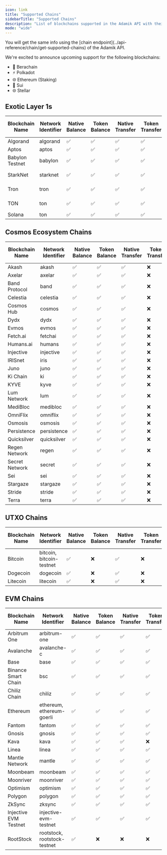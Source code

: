 ```yaml
---
icon: link
title: "Supported Chains"
sidebarTitle: "Supported Chains"
description: "List of blockchains supported in the Adamik API with their respective features."
mode: "wide"
---
```



<Info>
  You will get the same info using the [chain
  endpoint](../api-reference/chain/get-supported-chains) of the Adamik API.
</Info>

<Info>

  We're excited to announce upcoming support for the following blockchains:
  - 🐻 Berachain
  - ⚡ Polkadot
  - 🌐 Ethereum (Staking)
  - 🌊 Sui
  - 🌐 Stellar
</Info>

## Exotic Layer 1s

<table style={{ borderCollapse: "collapse", border: "none" }}>
  <thead>
    <tr>
      <th style={{ textAlign: "center", border: "none", verticalAlign: "middle" }}>Blockchain Name</th>
      <th style={{ textAlign: "center", border: "none", verticalAlign: "middle" }}>Network Identifier</th>
      <th style={{ textAlign: "center", border: "none", verticalAlign: "middle" }}>Native Balance</th>
      <th style={{ textAlign: "center", border: "none", verticalAlign: "middle" }}>Token Balance</th>
      <th style={{ textAlign: "center", border: "none", verticalAlign: "middle" }}>Native Transfer</th>
      <th style={{ textAlign: "center", border: "none", verticalAlign: "middle" }}>Token Transfer</th>
      <th style={{ textAlign: "center", border: "none", verticalAlign: "middle" }}>Staking and Rewards</th>
      <th style={{ textAlign: "center", border: "none", verticalAlign: "middle" }}>Transaction History</th>
    </tr>
  </thead>
  <tbody>
    <tr>
      <td style={{ textAlign: "center", border: "none" }}>Algorand</td>
      <td style={{ textAlign: "center", border: "none", whiteSpace: "nowrap" }}>algorand</td>
      <td style={{ textAlign: "center", border: "none" }} class="checkmark">✅</td>
      <td style={{ textAlign: "center", border: "none" }} class="checkmark">✅</td>
      <td style={{ textAlign: "center", border: "none" }} class="checkmark">✅</td>
      <td style={{ textAlign: "center", border: "none" }} class="checkmark">✅</td>
      <td style={{ textAlign: "center", border: "none" }} class="cross">❌</td>
      <td style={{ textAlign: "center", border: "none" }} class="checkmark">✅</td>
    </tr>
     <tr>
      <td style={{ textAlign: "center", border: "none" }}>Aptos</td>
      <td style={{ textAlign: "center", border: "none", whiteSpace: "nowrap" }}>aptos</td>
      <td style={{ textAlign: "center", border: "none" }} class="checkmark">✅</td>
      <td style={{ textAlign: "center", border: "none" }} class="checkmark">✅</td>
      <td style={{ textAlign: "center", border: "none" }} class="checkmark">✅</td>
      <td style={{ textAlign: "center", border: "none" }} class="checkmark">✅</td>
      <td style={{ textAlign: "center", border: "none" }} class="cross">✅</td>
      <td style={{ textAlign: "center", border: "none" }} class="checkmark">✅</td>
    </tr>
    <tr>
      <td style={{ textAlign: "center", border: "none" }}>Babylon Testnet</td>
      <td style={{ textAlign: "center", border: "none", whiteSpace: "nowrap" }}>babylon</td>
      <td style={{ textAlign: "center", border: "none" }} class="checkmark">✅</td>
      <td style={{ textAlign: "center", border: "none" }} class="checkmark">✅</td>
      <td style={{ textAlign: "center", border: "none" }} class="checkmark">✅</td>
      <td style={{ textAlign: "center", border: "none" }} class="checkmark">✅</td>
      <td style={{ textAlign: "center", border: "none" }} class="checkmark">✅</td>
      <td style={{ textAlign: "center", border: "none" }} class="checkmark">✅</td>
    </tr>
    <tr>
      <td style={{ textAlign: "center", border: "none" }}>StarkNet</td>
      <td style={{ textAlign: "center", border: "none", whiteSpace: "nowrap" }}>starknet</td>
      <td style={{ textAlign: "center", border: "none" }} class="checkmark">✅</td>
      <td style={{ textAlign: "center", border: "none" }} class="checkmark">✅</td>
      <td style={{ textAlign: "center", border: "none" }} class="checkmark">✅</td>
      <td style={{ textAlign: "center", border: "none" }} class="checkmark">✅</td>
      <td style={{ textAlign: "center", border: "none" }}>Coming Soon</td>
      <td style={{ textAlign: "center", border: "none" }} class="checkmark">✅</td>
    </tr>
    <tr>
      <td style={{ textAlign: "center", border: "none" }}>Tron</td>
      <td style={{ textAlign: "center", border: "none", whiteSpace: "nowrap" }}>tron</td>
      <td style={{ textAlign: "center", border: "none" }} class="checkmark">✅</td>
      <td style={{ textAlign: "center", border: "none" }} class="checkmark">✅</td>
      <td style={{ textAlign: "center", border: "none" }} class="checkmark">✅</td>
      <td style={{ textAlign: "center", border: "none" }} class="checkmark">✅</td>
      <td style={{ textAlign: "center", border: "none" }}>Coming Soon</td>
      <td style={{ textAlign: "center", border: "none" }} class="checkmark">✅</td>
    </tr>
    <tr>
      <td style={{ textAlign: "center", border: "none" }}>TON</td>
      <td style={{ textAlign: "center", border: "none", whiteSpace: "nowrap" }}>ton</td>
      <td style={{ textAlign: "center", border: "none" }} class="checkmark">✅</td>
      <td style={{ textAlign: "center", border: "none" }} class="checkmark">✅</td>
      <td style={{ textAlign: "center", border: "none" }} class="checkmark">✅</td>
      <td style={{ textAlign: "center", border: "none" }} class="checkmark">✅</td>
      <td style={{ textAlign: "center", border: "none" }} >Coming Soon</td>
      <td style={{ textAlign: "center", border: "none" }} >Coming Soon	</td>
    </tr>
    <tr>
      <td style={{ textAlign: "center", border: "none" }}>Solana</td>
      <td style={{ textAlign: "center", border: "none", whiteSpace: "nowrap" }}>ton</td>
      <td style={{ textAlign: "center", border: "none" }} class="checkmark">✅</td>
      <td style={{ textAlign: "center", border: "none" }} class="checkmark">✅</td>
      <td style={{ textAlign: "center", border: "none" }} class="checkmark">✅</td>
      <td style={{ textAlign: "center", border: "none" }} class="checkmark">✅</td>
      <td style={{ textAlign: "center", border: "none" }} >✅</td>
      <td style={{ textAlign: "center", border: "none" }} >✅</td>
    </tr>
  </tbody>
</table>

## Cosmos Ecosystem Chains

<table style={{ borderCollapse: "collapse", border: "none" }}>
  <thead>
    <tr>
      <th style={{ textAlign: "center", border: "none", verticalAlign: "middle" }}>Blockchain Name</th>
      <th style={{ textAlign: "center", border: "none", verticalAlign: "middle" }}>Network Identifier</th>
      <th style={{ textAlign: "center", border: "none", verticalAlign: "middle" }}>Native Balance</th>
      <th style={{ textAlign: "center", border: "none", verticalAlign: "middle" }}>Token Balance</th>
      <th style={{ textAlign: "center", border: "none", verticalAlign: "middle" }}>Native Transfer</th>
      <th style={{ textAlign: "center", border: "none", verticalAlign: "middle" }}>Token Transfer</th>
      <th style={{ textAlign: "center", border: "none", verticalAlign: "middle" }}>Staking and Rewards</th>
      <th style={{ textAlign: "center", border: "none", verticalAlign: "middle" }}>Transaction History</th>
    </tr>
  </thead>
  <tbody>
    <tr>
      <td style={{ textAlign: "center", border: "none" }}>Akash</td>
      <td style={{ textAlign: "center", border: "none", whiteSpace: "nowrap" }}>akash</td>
      <td style={{ textAlign: "center", border: "none" }} class="checkmark">✅</td>
      <td style={{ textAlign: "center", border: "none" }} class="checkmark">✅</td>
      <td style={{ textAlign: "center", border: "none" }} class="checkmark">✅</td>
      <td style={{ textAlign: "center", border: "none" }} class="cross">❌</td>
      <td style={{ textAlign: "center", border: "none" }} class="checkmark">✅</td>
      <td style={{ textAlign: "center", border: "none" }} class="checkmark">✅</td>
    </tr>
    <tr>
      <td style={{ textAlign: "center", border: "none" }}>Axelar</td>
      <td style={{ textAlign: "center", border: "none", whiteSpace: "nowrap" }}>axelar</td>
      <td style={{ textAlign: "center", border: "none" }} class="checkmark">✅</td>
      <td style={{ textAlign: "center", border: "none" }} class="checkmark">✅</td>
      <td style={{ textAlign: "center", border: "none" }} class="checkmark">✅</td>
      <td style={{ textAlign: "center", border: "none" }} class="cross">❌</td>
      <td style={{ textAlign: "center", border: "none" }} class="checkmark">✅</td>
      <td style={{ textAlign: "center", border: "none" }} class="checkmark">✅</td>
    </tr>
    <tr>
      <td style={{ textAlign: "center", border: "none" }}>Band Protocol</td>
      <td style={{ textAlign: "center", border: "none", whiteSpace: "nowrap" }}>band</td>
      <td style={{ textAlign: "center", border: "none" }} class="checkmark">✅</td>
      <td style={{ textAlign: "center", border: "none" }} class="checkmark">✅</td>
      <td style={{ textAlign: "center", border: "none" }} class="checkmark">✅</td>
      <td style={{ textAlign: "center", border: "none" }} class="cross">❌</td>
      <td style={{ textAlign: "center", border: "none" }} class="checkmark">✅</td>
      <td style={{ textAlign: "center", border: "none" }} class="cross">❌</td>
    </tr>
    <tr>
      <td style={{ textAlign: "center", border: "none" }}>Celestia</td>
      <td style={{ textAlign: "center", border: "none", whiteSpace: "nowrap" }}>celestia</td>
      <td style={{ textAlign: "center", border: "none" }} class="checkmark">✅</td>
      <td style={{ textAlign: "center", border: "none" }} class="checkmark">✅</td>
      <td style={{ textAlign: "center", border: "none" }} class="checkmark">✅</td>
      <td style={{ textAlign: "center", border: "none" }} class="cross">❌</td>
      <td style={{ textAlign: "center", border: "none" }} class="checkmark">✅</td>
      <td style={{ textAlign: "center", border: "none" }} class="checkmark">✅</td>
    </tr>
    <tr>
      <td style={{ textAlign: "center", border: "none" }}>Cosmos Hub</td>
      <td style={{ textAlign: "center", border: "none", whiteSpace: "nowrap" }}>cosmos</td>
      <td style={{ textAlign: "center", border: "none" }} class="checkmark">✅</td>
      <td style={{ textAlign: "center", border: "none" }} class="checkmark">✅</td>
      <td style={{ textAlign: "center", border: "none" }} class="checkmark">✅</td>
      <td style={{ textAlign: "center", border: "none" }} class="cross">❌</td>
      <td style={{ textAlign: "center", border: "none" }} class="checkmark">✅</td>
      <td style={{ textAlign: "center", border: "none" }} class="checkmark">✅</td>
    </tr>
    <tr>
      <td style={{ textAlign: "center", border: "none" }}>Dydx</td>
      <td style={{ textAlign: "center", border: "none", whiteSpace: "nowrap" }}>dydx</td>
      <td style={{ textAlign: "center", border: "none" }} class="checkmark">✅</td>
      <td style={{ textAlign: "center", border: "none" }} class="checkmark">✅</td>
      <td style={{ textAlign: "center", border: "none" }} class="checkmark">✅</td>
      <td style={{ textAlign: "center", border: "none" }} class="cross">❌</td>
      <td style={{ textAlign: "center", border: "none" }} class="checkmark">✅</td>
      <td style={{ textAlign: "center", border: "none" }} class="checkmark">✅</td>
    </tr>
    <tr>
      <td style={{ textAlign: "center", border: "none" }}>Evmos</td>
      <td style={{ textAlign: "center", border: "none", whiteSpace: "nowrap" }}>evmos</td>
      <td style={{ textAlign: "center", border: "none" }} class="checkmark">✅</td>
      <td style={{ textAlign: "center", border: "none" }} class="checkmark">✅</td>
      <td style={{ textAlign: "center", border: "none" }} class="checkmark">✅</td>
      <td style={{ textAlign: "center", border: "none" }} class="cross">❌</td>
      <td style={{ textAlign: "center", border: "none" }} class="checkmark">✅</td>
      <td style={{ textAlign: "center", border: "none" }} class="checkmark">✅</td>
    </tr>
    <tr>
      <td style={{ textAlign: "center", border: "none" }}>Fetch.ai</td>
      <td style={{ textAlign: "center", border: "none", whiteSpace: "nowrap" }}>fetchai</td>
      <td style={{ textAlign: "center", border: "none" }} class="checkmark">✅</td>
      <td style={{ textAlign: "center", border: "none" }} class="checkmark">✅</td>
      <td style={{ textAlign: "center", border: "none" }} class="checkmark">✅</td>
      <td style={{ textAlign: "center", border: "none" }} class="cross">❌</td>
      <td style={{ textAlign: "center", border: "none" }} class="checkmark">✅</td>
      <td style={{ textAlign: "center", border: "none" }} class="cross">❌</td>
    </tr>
    <tr>
      <td style={{ textAlign: "center", border: "none" }}>Humans.ai</td>
      <td style={{ textAlign: "center", border: "none", whiteSpace: "nowrap" }}>humans</td>
      <td style={{ textAlign: "center", border: "none" }} class="checkmark">✅</td>
      <td style={{ textAlign: "center", border: "none" }} class="checkmark">✅</td>
      <td style={{ textAlign: "center", border: "none" }} class="checkmark">✅</td>
      <td style={{ textAlign: "center", border: "none" }} class="cross">❌</td>
      <td style={{ textAlign: "center", border: "none" }} class="checkmark">✅</td>
      <td style={{ textAlign: "center", border: "none" }} class="cross">❌</td>
    </tr>
    <tr>
      <td style={{ textAlign: "center", border: "none" }}>Injective</td>
      <td style={{ textAlign: "center", border: "none", whiteSpace: "nowrap" }}>injective</td>
      <td style={{ textAlign: "center", border: "none" }} class="checkmark">✅</td>
      <td style={{ textAlign: "center", border: "none" }} class="checkmark">✅</td>
      <td style={{ textAlign: "center", border: "none" }} class="checkmark">✅</td>
      <td style={{ textAlign: "center", border: "none" }} class="cross">❌</td>
      <td style={{ textAlign: "center", border: "none" }} class="checkmark">✅</td>
      <td style={{ textAlign: "center", border: "none" }} class="checkmark">✅</td>
    </tr>
    <tr>
      <td style={{ textAlign: "center", border: "none" }}>IRISnet</td>
      <td style={{ textAlign: "center", border: "none", whiteSpace: "nowrap" }}>iris</td>
      <td style={{ textAlign: "center", border: "none" }} class="checkmark">✅</td>
      <td style={{ textAlign: "center", border: "none" }} class="checkmark">✅</td>
      <td style={{ textAlign: "center", border: "none" }} class="checkmark">✅</td>
      <td style={{ textAlign: "center", border: "none" }} class="cross">❌</td>
      <td style={{ textAlign: "center", border: "none" }} class="checkmark">✅</td>
      <td style={{ textAlign: "center", border: "none" }} class="cross">❌</td>
    </tr>
    <tr>
      <td style={{ textAlign: "center", border: "none" }}>Juno</td>
      <td style={{ textAlign: "center", border: "none", whiteSpace: "nowrap" }}>juno</td>
      <td style={{ textAlign: "center", border: "none" }} class="checkmark">✅</td>
      <td style={{ textAlign: "center", border: "none" }} class="checkmark">✅</td>
      <td style={{ textAlign: "center", border: "none" }} class="checkmark">✅</td>
      <td style={{ textAlign: "center", border: "none" }} class="cross">❌</td>
      <td style={{ textAlign: "center", border: "none" }} class="checkmark">✅</td>
      <td style={{ textAlign: "center", border: "none" }} class="cross">❌</td>
    </tr>
    <tr>
      <td style={{ textAlign: "center", border: "none" }}>Ki Chain</td>
      <td style={{ textAlign: "center", border: "none", whiteSpace: "nowrap" }}>ki</td>
      <td style={{ textAlign: "center", border: "none" }} class="checkmark">✅</td>
      <td style={{ textAlign: "center", border: "none" }} class="checkmark">✅</td>
      <td style={{ textAlign: "center", border: "none" }} class="checkmark">✅</td>
      <td style={{ textAlign: "center", border: "none" }} class="cross">❌</td>
      <td style={{ textAlign: "center", border: "none" }} class="checkmark">✅</td>
      <td style={{ textAlign: "center", border: "none" }} class="cross">❌</td>
    </tr>
    <tr>
      <td style={{ textAlign: "center", border: "none" }}>KYVE</td>
      <td style={{ textAlign: "center", border: "none", whiteSpace: "nowrap" }}>kyve</td>
      <td style={{ textAlign: "center", border: "none" }} class="checkmark">✅</td>
      <td style={{ textAlign: "center", border: "none" }} class="checkmark">✅</td>
      <td style={{ textAlign: "center", border: "none" }} class="checkmark">✅</td>
      <td style={{ textAlign: "center", border: "none" }} class="cross">❌</td>
      <td style={{ textAlign: "center", border: "none" }} class="checkmark">✅</td>
      <td style={{ textAlign: "center", border: "none" }} class="cross">❌</td>
    </tr>
    <tr>
      <td style={{ textAlign: "center", border: "none" }}>Lum Network</td>
      <td style={{ textAlign: "center", border: "none", whiteSpace: "nowrap" }}>lum</td>
      <td style={{ textAlign: "center", border: "none" }} class="checkmark">✅</td>
      <td style={{ textAlign: "center", border: "none" }} class="checkmark">✅</td>
      <td style={{ textAlign: "center", border: "none" }} class="checkmark">✅</td>
      <td style={{ textAlign: "center", border: "none" }} class="cross">❌</td>
      <td style={{ textAlign: "center", border: "none" }} class="checkmark">✅</td>
      <td style={{ textAlign: "center", border: "none" }} class="cross">❌</td>
    </tr>
    <tr>
      <td style={{ textAlign: "center", border: "none" }}>MediBloc</td>
      <td style={{ textAlign: "center", border: "none", whiteSpace: "nowrap" }}>medibloc</td>
      <td style={{ textAlign: "center", border: "none" }} class="checkmark">✅</td>
      <td style={{ textAlign: "center", border: "none" }} class="checkmark">✅</td>
      <td style={{ textAlign: "center", border: "none" }} class="checkmark">✅</td>
      <td style={{ textAlign: "center", border: "none" }} class="cross">❌</td>
      <td style={{ textAlign: "center", border: "none" }} class="checkmark">✅</td>
      <td style={{ textAlign: "center", border: "none" }} class="cross">❌</td>
    </tr>
    <tr>
      <td style={{ textAlign: "center", border: "none" }}>OmniFlix</td>
      <td style={{ textAlign: "center", border: "none", whiteSpace: "nowrap" }}>omniflix</td>
      <td style={{ textAlign: "center", border: "none" }} class="checkmark">✅</td>
      <td style={{ textAlign: "center", border: "none" }} class="checkmark">✅</td>
      <td style={{ textAlign: "center", border: "none" }} class="checkmark">✅</td>
      <td style={{ textAlign: "center", border: "none" }} class="cross">❌</td>
      <td style={{ textAlign: "center", border: "none" }} class="checkmark">✅</td>
      <td style={{ textAlign: "center", border: "none" }} class="cross">❌</td>
    </tr>
    <tr>
      <td style={{ textAlign: "center", border: "none" }}>Osmosis</td>
      <td style={{ textAlign: "center", border: "none", whiteSpace: "nowrap" }}>osmosis</td>
      <td style={{ textAlign: "center", border: "none" }} class="checkmark">✅</td>
      <td style={{ textAlign: "center", border: "none" }} class="checkmark">✅</td>
      <td style={{ textAlign: "center", border: "none" }} class="checkmark">✅</td>
      <td style={{ textAlign: "center", border: "none" }} class="cross">❌</td>
      <td style={{ textAlign: "center", border: "none" }} class="checkmark">✅</td>
      <td style={{ textAlign: "center", border: "none" }} class="checkmark">✅</td>
    </tr>
    <tr>
      <td style={{ textAlign: "center", border: "none" }}>Persistence</td>
      <td style={{ textAlign: "center", border: "none", whiteSpace: "nowrap" }}>persistence</td>
      <td style={{ textAlign: "center", border: "none" }} class="checkmark">✅</td>
      <td style={{ textAlign: "center", border: "none" }} class="checkmark">✅</td>
      <td style={{ textAlign: "center", border: "none" }} class="checkmark">✅</td>
      <td style={{ textAlign: "center", border: "none" }} class="cross">❌</td>
      <td style={{ textAlign: "center", border: "none" }} class="checkmark">✅</td>
      <td style={{ textAlign: "center", border: "none" }} class="cross">❌</td>
    </tr>
    <tr>
      <td style={{ textAlign: "center", border: "none" }}>Quicksilver</td>
      <td style={{ textAlign: "center", border: "none", whiteSpace: "nowrap" }}>quicksilver</td>
      <td style={{ textAlign: "center", border: "none" }} class="checkmark">✅</td>
      <td style={{ textAlign: "center", border: "none" }} class="checkmark">✅</td>
      <td style={{ textAlign: "center", border: "none" }} class="checkmark">✅</td>
      <td style={{ textAlign: "center", border: "none" }} class="cross">❌</td>
      <td style={{ textAlign: "center", border: "none" }} class="checkmark">✅</td>
      <td style={{ textAlign: "center", border: "none" }} class="cross">❌</td>
    </tr>
    <tr>
      <td style={{ textAlign: "center", border: "none" }}>Regen Network</td>
      <td style={{ textAlign: "center", border: "none", whiteSpace: "nowrap" }}>regen</td>
      <td style={{ textAlign: "center", border: "none" }} class="checkmark">✅</td>
      <td style={{ textAlign: "center", border: "none" }} class="checkmark">✅</td>
      <td style={{ textAlign: "center", border: "none" }} class="checkmark">✅</td>
      <td style={{ textAlign: "center", border: "none" }} class="cross">❌</td>
      <td style={{ textAlign: "center", border: "none" }} class="checkmark">✅</td>
      <td style={{ textAlign: "center", border: "none" }} class="cross">❌</td>
    </tr>
    <tr>
      <td style={{ textAlign: "center", border: "none" }}>Secret Network</td>
      <td style={{ textAlign: "center", border: "none", whiteSpace: "nowrap" }}>secret</td>
      <td style={{ textAlign: "center", border: "none" }} class="checkmark">✅</td>
      <td style={{ textAlign: "center", border: "none" }} class="checkmark">✅</td>
      <td style={{ textAlign: "center", border: "none" }} class="checkmark">✅</td>
      <td style={{ textAlign: "center", border: "none" }} class="cross">❌</td>
      <td style={{ textAlign: "center", border: "none" }} class="checkmark">✅</td>
      <td style={{ textAlign: "center", border: "none" }} class="cross">❌</td>
    </tr>
    <tr>
      <td style={{ textAlign: "center", border: "none" }}>Sei</td>
      <td style={{ textAlign: "center", border: "none", whiteSpace: "nowrap" }}>sei</td>
      <td style={{ textAlign: "center", border: "none" }} class="checkmark">✅</td>
      <td style={{ textAlign: "center", border: "none" }} class="checkmark">✅</td>
      <td style={{ textAlign: "center", border: "none" }} class="checkmark">✅</td>
      <td style={{ textAlign: "center", border: "none" }} class="cross">❌</td>
      <td style={{ textAlign: "center", border: "none" }} class="checkmark">✅</td>
      <td style={{ textAlign: "center", border: "none" }} class="cross">❌</td>
    </tr>
    <tr>
      <td style={{ textAlign: "center", border: "none" }}>Stargaze</td>
      <td style={{ textAlign: "center", border: "none", whiteSpace: "nowrap" }}>stargaze</td>
      <td style={{ textAlign: "center", border: "none" }} class="checkmark">✅</td>
      <td style={{ textAlign: "center", border: "none" }} class="checkmark">✅</td>
      <td style={{ textAlign: "center", border: "none" }} class="checkmark">✅</td>
      <td style={{ textAlign: "center", border: "none" }} class="cross">❌</td>
      <td style={{ textAlign: "center", border: "none" }} class="checkmark">✅</td>
      <td style={{ textAlign: "center", border: "none" }} class="cross">❌</td>
    </tr>
    <tr>
      <td style={{ textAlign: "center", border: "none" }}>Stride</td>
      <td style={{ textAlign: "center", border: "none", whiteSpace: "nowrap" }}>stride</td>
      <td style={{ textAlign: "center", border: "none" }} class="checkmark">✅</td>
      <td style={{ textAlign: "center", border: "none" }} class="checkmark">✅</td>
      <td style={{ textAlign: "center", border: "none" }} class="checkmark">✅</td>
      <td style={{ textAlign: "center", border: "none" }} class="cross">❌</td>
      <td style={{ textAlign: "center", border: "none" }} class="checkmark">✅</td>
      <td style={{ textAlign: "center", border: "none" }} class="cross">❌</td>
    </tr>
    <tr>
      <td style={{ textAlign: "center", border: "none" }}>Terra</td>
      <td style={{ textAlign: "center", border: "none", whiteSpace: "nowrap" }}>terra</td>
      <td style={{ textAlign: "center", border: "none" }} class="checkmark">✅</td>
      <td style={{ textAlign: "center", border: "none" }} class="checkmark">✅</td>
      <td style={{ textAlign: "center", border: "none" }} class="checkmark">✅</td>
      <td style={{ textAlign: "center", border: "none" }} class="cross">❌</td>
      <td style={{ textAlign: "center", border: "none" }} class="checkmark">✅</td>
      <td style={{ textAlign: "center", border: "none" }} class="cross">❌</td>
    </tr>
  </tbody>
</table>

## UTXO Chains

<table style={{ borderCollapse: "collapse", border: "none" }}>
  <thead>
    <tr>
      <th style={{ textAlign: "center", border: "none", verticalAlign: "middle" }}>Blockchain Name</th>
      <th style={{ textAlign: "center", border: "none", verticalAlign: "middle" }}>Network Identifier</th>
      <th style={{ textAlign: "center", border: "none", verticalAlign: "middle" }}>Native Balance</th>
      <th style={{ textAlign: "center", border: "none", verticalAlign: "middle" }}>Token Balance</th>
      <th style={{ textAlign: "center", border: "none", verticalAlign: "middle" }}>Native Transfer</th>
      <th style={{ textAlign: "center", border: "none", verticalAlign: "middle" }}>Token Transfer</th>
      <th style={{ textAlign: "center", border: "none", verticalAlign: "middle" }}>Staking and Rewards</th>
      <th style={{ textAlign: "center", border: "none", verticalAlign: "middle" }}>Transaction History</th>
    </tr>
  </thead>
  <tbody>
    <tr>
      <td style={{ textAlign: "center", border: "none" }}>Bitcoin</td>
      <td style={{ textAlign: "center", border: "none", whiteSpace: "nowrap" }}>bitcoin, bitcoin-testnet</td>
      <td style={{ textAlign: "center", border: "none" }} class="checkmark">✅</td>
      <td style={{ textAlign: "center", border: "none" }} class="cross">❌</td>
      <td style={{ textAlign: "center", border: "none" }} class="checkmark">✅</td>
      <td style={{ textAlign: "center", border: "none" }} class="cross">❌</td>
      <td style={{ textAlign: "center", border: "none" }} class="checkmark">✅</td>
      <td style={{ textAlign: "center", border: "none" }} class="cross">❌</td>
    </tr>
    <tr>
      <td style={{ textAlign: "center", border: "none" }}>Dogecoin</td>
      <td style={{ textAlign: "center", border: "none", whiteSpace: "nowrap" }}>dogecoin</td>
      <td style={{ textAlign: "center", border: "none" }} class="checkmark">✅</td>
      <td style={{ textAlign: "center", border: "none" }} class="cross">❌</td>
      <td style={{ textAlign: "center", border: "none" }} class="checkmark">✅</td>
      <td style={{ textAlign: "center", border: "none" }} class="cross">❌</td>
      <td style={{ textAlign: "center", border: "none" }} class="cross">❌</td>
      <td style={{ textAlign: "center", border: "none" }} class="cross">❌</td>
    </tr>
    <tr>
      <td style={{ textAlign: "center", border: "none" }}>Litecoin</td>
      <td style={{ textAlign: "center", border: "none", whiteSpace: "nowrap" }}>litecoin</td>
      <td style={{ textAlign: "center", border: "none" }} class="checkmark">✅</td>
      <td style={{ textAlign: "center", border: "none" }} class="cross">❌</td>
      <td style={{ textAlign: "center", border: "none" }} class="checkmark">✅</td>
      <td style={{ textAlign: "center", border: "none" }} class="cross">❌</td>
      <td style={{ textAlign: "center", border: "none" }} class="cross">❌</td>
      <td style={{ textAlign: "center", border: "none" }} class="cross">❌</td>
    </tr>
  </tbody>
</table>

## EVM Chains

<table style={{ borderCollapse: "collapse", border: "none" }}>
  <thead>
    <tr>
      <th style={{ textAlign: "center", border: "none", verticalAlign: "middle" }}>Blockchain Name</th>
      <th style={{ textAlign: "center", border: "none", verticalAlign: "middle" }}>Network Identifier</th>
      <th style={{ textAlign: "center", border: "none", verticalAlign: "middle" }}>Native Balance</th>
      <th style={{ textAlign: "center", border: "none", verticalAlign: "middle" }}>Token Balance</th>
      <th style={{ textAlign: "center", border: "none", verticalAlign: "middle" }}>Native Transfer</th>
      <th style={{ textAlign: "center", border: "none", verticalAlign: "middle" }}>Token Transfer</th>
      <th style={{ textAlign: "center", border: "none", verticalAlign: "middle" }}>Staking and Rewards</th>
      <th style={{ textAlign: "center", border: "none", verticalAlign: "middle" }}>Transaction History</th>
    </tr>
  </thead>
  <tbody>
    <tr>
      <td style={{ textAlign: "center", border: "none" }}>Arbitrum One</td>
      <td style={{ textAlign: "center", border: "none", whiteSpace: "nowrap" }}>arbitrum-one</td>
      <td style={{ textAlign: "center", border: "none" }} class="checkmark">✅</td>
      <td style={{ textAlign: "center", border: "none" }} class="checkmark">✅</td>
      <td style={{ textAlign: "center", border: "none" }} class="checkmark">✅</td>
      <td style={{ textAlign: "center", border: "none" }} class="checkmark">✅</td>
      <td style={{ textAlign: "center", border: "none" }} class="cross">❌</td>
      <td style={{ textAlign: "center", border: "none" }} class="checkmark">✅</td>
    </tr>
    <tr>
      <td style={{ textAlign: "center", border: "none" }}>Avalanche</td>
      <td style={{ textAlign: "center", border: "none", whiteSpace: "nowrap" }}>avalanche-c</td>
      <td style={{ textAlign: "center", border: "none" }} class="checkmark">✅</td>
      <td style={{ textAlign: "center", border: "none" }} class="checkmark">✅</td>
      <td style={{ textAlign: "center", border: "none" }} class="checkmark">✅</td>
      <td style={{ textAlign: "center", border: "none" }} class="checkmark">✅</td>
      <td style={{ textAlign: "center", border: "none" }} class="cross">❌</td>
      <td style={{ textAlign: "center", border: "none" }} class="checkmark">✅</td>
    </tr>
    <tr>
      <td style={{ textAlign: "center", border: "none" }}>Base</td>
      <td style={{ textAlign: "center", border: "none", whiteSpace: "nowrap" }}>base</td>
      <td style={{ textAlign: "center", border: "none" }} class="checkmark">✅</td>
      <td style={{ textAlign: "center", border: "none" }} class="checkmark">✅</td>
      <td style={{ textAlign: "center", border: "none" }} class="checkmark">✅</td>
      <td style={{ textAlign: "center", border: "none" }} class="checkmark">✅</td>
      <td style={{ textAlign: "center", border: "none" }} class="cross">❌</td>
      <td style={{ textAlign: "center", border: "none" }} class="checkmark">✅</td>
    </tr>
    <tr>
      <td style={{ textAlign: "center", border: "none" }}>Binance Smart Chain</td>
      <td style={{ textAlign: "center", border: "none", whiteSpace: "nowrap" }}>bsc</td>
      <td style={{ textAlign: "center", border: "none" }} class="checkmark">✅</td>
      <td style={{ textAlign: "center", border: "none" }} class="checkmark">✅</td>
      <td style={{ textAlign: "center", border: "none" }} class="checkmark">✅</td>
      <td style={{ textAlign: "center", border: "none" }} class="checkmark">✅</td>
      <td style={{ textAlign: "center", border: "none" }} class="cross">❌</td>
      <td style={{ textAlign: "center", border: "none" }} class="checkmark">✅</td>
    </tr>
    <tr>
      <td style={{ textAlign: "center", border: "none" }}>Chiliz Chain</td>
      <td style={{ textAlign: "center", border: "none", whiteSpace: "nowrap" }}>chiliz</td>
      <td style={{ textAlign: "center", border: "none" }} class="checkmark">✅</td>
      <td style={{ textAlign: "center", border: "none" }} class="checkmark">✅</td>
      <td style={{ textAlign: "center", border: "none" }} class="checkmark">✅</td>
      <td style={{ textAlign: "center", border: "none" }} class="checkmark">✅</td>
      <td style={{ textAlign: "center", border: "none" }} class="cross">❌</td>
      <td style={{ textAlign: "center", border: "none" }} class="checkmark">✅</td>
    </tr>
    <tr>
      <td style={{ textAlign: "center", border: "none" }}>Ethereum</td>
      <td style={{ textAlign: "center", border: "none", whiteSpace: "nowrap" }}>ethereum, ethereum-goerli</td>
      <td style={{ textAlign: "center", border: "none" }} class="checkmark">✅</td>
      <td style={{ textAlign: "center", border: "none" }} class="checkmark">✅</td>
      <td style={{ textAlign: "center", border: "none" }} class="checkmark">✅</td>
      <td style={{ textAlign: "center", border: "none" }} class="checkmark">✅</td>
      <td style={{ textAlign: "center", border: "none" }} >COMING SOON</td>
      <td style={{ textAlign: "center", border: "none" }} class="checkmark">✅</td>
    </tr>
    <tr>
      <td style={{ textAlign: "center", border: "none" }}>Fantom</td>
      <td style={{ textAlign: "center", border: "none", whiteSpace: "nowrap" }}>fantom</td>
      <td style={{ textAlign: "center", border: "none" }} class="checkmark">✅</td>
      <td style={{ textAlign: "center", border: "none" }} class="checkmark">✅</td>
      <td style={{ textAlign: "center", border: "none" }} class="checkmark">✅</td>
      <td style={{ textAlign: "center", border: "none" }} class="checkmark">✅</td>
      <td style={{ textAlign: "center", border: "none" }} class="cross">❌</td>
      <td style={{ textAlign: "center", border: "none" }} class="checkmark">✅</td>
    </tr>
    <tr>
      <td style={{ textAlign: "center", border: "none" }}>Gnosis</td>
      <td style={{ textAlign: "center", border: "none", whiteSpace: "nowrap" }}>gnosis</td>
      <td style={{ textAlign: "center", border: "none" }} class="checkmark">✅</td>
      <td style={{ textAlign: "center", border: "none" }} class="checkmark">✅</td>
      <td style={{ textAlign: "center", border: "none" }} class="checkmark">✅</td>
      <td style={{ textAlign: "center", border: "none" }} class="checkmark">✅</td>
      <td style={{ textAlign: "center", border: "none" }} class="cross">❌</td>
      <td style={{ textAlign: "center", border: "none" }} class="checkmark">✅</td>
    </tr>
    <tr>
      <td style={{ textAlign: "center", border: "none" }}>Kava</td>
      <td style={{ textAlign: "center", border: "none", whiteSpace: "nowrap" }}>kava</td>
      <td style={{ textAlign: "center", border: "none" }} class="checkmark">✅</td>
      <td style={{ textAlign: "center", border: "none" }} class="checkmark">✅</td>
      <td style={{ textAlign: "center", border: "none" }} class="checkmark">✅</td>
      <td style={{ textAlign: "center", border: "none" }} class="cross">❌</td>
      <td style={{ textAlign: "center", border: "none" }} class="checkmark">✅</td>
      <td style={{ textAlign: "center", border: "none" }} class="checkmark">✅</td>
    </tr>
    <tr>
      <td style={{ textAlign: "center", border: "none" }}>Linea</td>
      <td style={{ textAlign: "center", border: "none", whiteSpace: "nowrap" }}>linea</td>
      <td style={{ textAlign: "center", border: "none" }} class="checkmark">✅</td>
      <td style={{ textAlign: "center", border: "none" }} class="checkmark">✅</td>
      <td style={{ textAlign: "center", border: "none" }} class="checkmark">✅</td>
      <td style={{ textAlign: "center", border: "none" }} class="checkmark">✅</td>
      <td style={{ textAlign: "center", border: "none" }} class="cross">❌</td>
      <td style={{ textAlign: "center", border: "none" }} class="checkmark">✅</td>
    </tr>
    <tr>
      <td style={{ textAlign: "center", border: "none" }}>Mantle Network</td>
      <td style={{ textAlign: "center", border: "none", whiteSpace: "nowrap" }}>mantle</td>
      <td style={{ textAlign: "center", border: "none" }} class="checkmark">✅</td>
      <td style={{ textAlign: "center", border: "none" }} class="checkmark">✅</td>
      <td style={{ textAlign: "center", border: "none" }} class="checkmark">✅</td>
      <td style={{ textAlign: "center", border: "none" }} class="checkmark">✅</td>
      <td style={{ textAlign: "center", border: "none" }} class="cross">❌</td>
      <td style={{ textAlign: "center", border: "none" }} class="checkmark">✅</td>
    </tr>
    <tr>
      <td style={{ textAlign: "center", border: "none" }}>Moonbeam</td>
      <td style={{ textAlign: "center", border: "none", whiteSpace: "nowrap" }}>moonbeam</td>
      <td style={{ textAlign: "center", border: "none" }} class="checkmark">✅</td>
      <td style={{ textAlign: "center", border: "none" }} class="checkmark">✅</td>
      <td style={{ textAlign: "center", border: "none" }} class="checkmark">✅</td>
      <td style={{ textAlign: "center", border: "none" }} class="checkmark">✅</td>
      <td style={{ textAlign: "center", border: "none" }} class="cross">❌</td>
      <td style={{ textAlign: "center", border: "none" }} class="checkmark">✅</td>
    </tr>
    <tr>
      <td style={{ textAlign: "center", border: "none" }}>Moonriver</td>
      <td style={{ textAlign: "center", border: "none", whiteSpace: "nowrap" }}>moonriver</td>
      <td style={{ textAlign: "center", border: "none" }} class="checkmark">✅</td>
      <td style={{ textAlign: "center", border: "none" }} class="checkmark">✅</td>
      <td style={{ textAlign: "center", border: "none" }} class="checkmark">✅</td>
      <td style={{ textAlign: "center", border: "none" }} class="checkmark">✅</td>
      <td style={{ textAlign: "center", border: "none" }} class="cross">❌</td>
      <td style={{ textAlign: "center", border: "none" }} class="checkmark">✅</td>
    </tr>
    <tr>
      <td style={{ textAlign: "center", border: "none" }}>Optimism</td>
      <td style={{ textAlign: "center", border: "none", whiteSpace: "nowrap" }}>optimism</td>
      <td style={{ textAlign: "center", border: "none" }} class="checkmark">✅</td>
      <td style={{ textAlign: "center", border: "none" }} class="checkmark">✅</td>
      <td style={{ textAlign: "center", border: "none" }} class="checkmark">✅</td>
      <td style={{ textAlign: "center", border: "none" }} class="checkmark">✅</td>
      <td style={{ textAlign: "center", border: "none" }} class="cross">❌</td>
      <td style={{ textAlign: "center", border: "none" }} class="checkmark">✅</td>
    </tr>
    <tr>
      <td style={{ textAlign: "center", border: "none" }}>Polygon</td>
      <td style={{ textAlign: "center", border: "none", whiteSpace: "nowrap" }}>polygon</td>
      <td style={{ textAlign: "center", border: "none" }} class="checkmark">✅</td>
      <td style={{ textAlign: "center", border: "none" }} class="checkmark">✅</td>
      <td style={{ textAlign: "center", border: "none" }} class="checkmark">✅</td>
      <td style={{ textAlign: "center", border: "none" }} class="checkmark">✅</td>
      <td style={{ textAlign: "center", border: "none" }} class="cross">❌</td>
      <td style={{ textAlign: "center", border: "none" }} class="checkmark">✅</td>
    </tr>
    <tr>
      <td style={{ textAlign: "center", border: "none" }}>ZkSync</td>
      <td style={{ textAlign: "center", border: "none", whiteSpace: "nowrap" }}>zksync</td>
      <td style={{ textAlign: "center", border: "none" }} class="checkmark">✅</td>
      <td style={{ textAlign: "center", border: "none" }} class="checkmark">✅</td>
      <td style={{ textAlign: "center", border: "none" }} class="checkmark">✅</td>
      <td style={{ textAlign: "center", border: "none" }} class="checkmark">✅</td>
      <td style={{ textAlign: "center", border: "none" }} class="cross">❌</td>
      <td style={{ textAlign: "center", border: "none" }} class="checkmark">✅</td>
    </tr>
    <tr>
      <td style={{ textAlign: "center", border: "none" }}>Injective EVM Testnet</td>
      <td style={{ textAlign: "center", border: "none", whiteSpace: "nowrap" }}>injective-evm-testnet</td>
      <td style={{ textAlign: "center", border: "none" }} class="checkmark">✅</td>
      <td style={{ textAlign: "center", border: "none" }} class="checkmark">✅</td>
      <td style={{ textAlign: "center", border: "none" }} class="checkmark">✅</td>
      <td style={{ textAlign: "center", border: "none" }} class="checkmark">✅</td>
      <td style={{ textAlign: "center", border: "none" }} class="cross">❌</td>
      <td style={{ textAlign: "center", border: "none" }} class="checkmark">✅</td>
    </tr>
     <tr>
      <td style={{ textAlign: "center", border: "none" }}>RootStock</td>
      <td style={{ textAlign: "center", border: "none", whiteSpace: "nowrap" }}>rootstock, rootstock-testnet</td>
      <td style={{ textAlign: "center", border: "none" }} class="checkmark">✅</td>
      <td style={{ textAlign: "center", border: "none" }} class="cross">❌</td>
      <td style={{ textAlign: "center", border: "none" }} class="cross">❌</td>
      <td style={{ textAlign: "center", border: "none" }} class="cross">❌</td>
      <td style={{ textAlign: "center", border: "none" }} class="cross">❌</td>
      <td style={{ textAlign: "center", border: "none" }} class="cross">❌</td>
    </tr>
  </tbody>
</table>